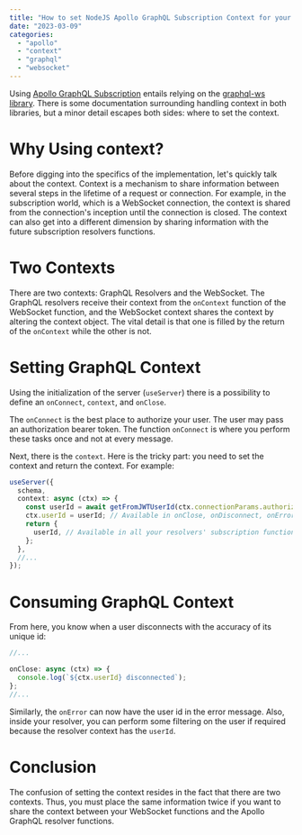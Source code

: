 ```yaml
---
title: "How to set NodeJS Apollo GraphQL Subscription Context for your WebSocket functions and for your Resolvers?"
date: "2023-03-09"
categories:
  - "apollo"
  - "context"
  - "graphql"
  - "websocket"
---
```


Using [Apollo GraphQL Subscription](https://www.apollographql.com/docs/apollo-server/data/subscriptions) entails relying on the [graphql-ws library](https://github.com/enisdenjo/graphql-ws). There is some documentation surrounding handling context in both libraries, but a minor detail escapes both sides: where to set the context.

# Why Using context?

Before digging into the specifics of the implementation, let's quickly talk about the context. Context is a mechanism to share information between several steps in the lifetime of a request or connection. For example, in the subscription world, which is a WebSocket connection, the context is shared from the connection's inception until the connection is closed. The context can also get into a different dimension by sharing information with the future subscription resolvers functions.

# Two Contexts

There are two contexts: GraphQL Resolvers and the WebSocket. The GraphQL resolvers receive their context from the `onContext` function of the WebSocket function, and the WebSocket context shares the context by altering the context object. The vital detail is that one is filled by the return of the `onContext` while the other is not.

# Setting GraphQL Context

Using the initialization of the server (`useServer`) there is a possibility to define an `onConnect`, `context`, and `onClose`.

The `onConnect` is the best place to authorize your user. The user may pass an authorization bearer token. The function `onConnect` is where you perform these tasks once and not at every message.

Next, there is the `context`. Here is the tricky part: you need to set the context and return the context. For example:

```ts
useServer({
  schema,
  context: async (ctx) => {
    const userId = await getFromJWTUserId(ctx.connectionParams.authorization); // Function you create that handle your JWT
    ctx.userId = userId; // Available in onClose, onDisconnect, onError ...
    return {
      userId, // Available in all your resolvers' subscription functions
    };
  },
  //...
});
```

# Consuming GraphQL Context

From here, you know when a user disconnects with the accuracy of its unique id:

```ts
//...

onClose: async (ctx) => {
  console.log(`${ctx.userId} disconnected`);
};
//...
```

Similarly, the `onError` can now have the user id in the error message. Also, inside your resolver, you can
perform some filtering on the user if required because the resolver context has the `userId`.

# Conclusion
The confusion of setting the context resides in the fact that there are two contexts. Thus, you must place the same information twice if you want to share the context between your WebSocket functions and the Apollo GraphQL resolver functions.